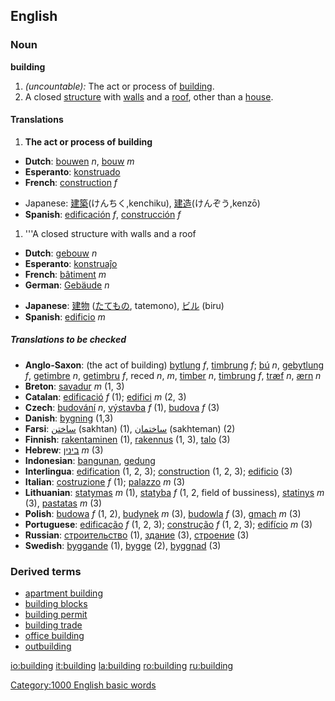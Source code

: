 ==English==

=== Noun ===
'''building'''

#<!--DefA--> ''(uncountable):'' The act or process of [[build]]ing.
#<!--DefB--> A closed [[structure]] with [[wall]]s and a [[roof]], other than a [[house]].

==== Translations ====
#<!--DefA--> '''The act or process of building'''
{{top}}
*'''Dutch''': [[bouwen]] ''n'', [[bouw]] ''m''
*'''Esperanto''': [[konstruado]]
*'''French''': [[construction#French|construction]] ''f''
{{mid}}
*Japanese: [[建築]](けんちく,kenchiku), [[建造]](けんぞう,kenzō)
*'''Spanish''': [[edificación]] ''f'', [[construcción]] ''f''
{{bottom}}

#<!--DefB--> '''A closed structure with walls and a roof
{{top}}
*'''Dutch''': [[gebouw]] ''n''
*'''Esperanto''': [[konstruaĵo]]
*'''French''': [[bâtiment]] ''m''
*'''German''': [[Gebäude]] ''n''
{{mid}}
*'''Japanese''': [[建物]] ([[たてもの]], tatemono), [[ビル]] (biru)
*'''Spanish''': [[edificio]] ''m''
{{bottom}}

===== Translations to be checked =====
{{checktrans}}

*'''Anglo-Saxon''': (the act of building) [[bytlung]] ''f'', [[timbrung]] ''f''; [[bú]] ''n'', [[gebytlung]] ''f'', [[getimbre]] ''n'', [[getimbru]] ''f'', reced ''n'', ''m'', [[timber]] ''n'', [[timbrung]] ''f'', [[træf]] ''n'', [[ærn]] ''n''
*'''Breton''': [[savadur]] ''m'' (1, 3)
*'''Catalan''': [[edificació]] ''f'' (1); [[edifici]] ''m'' (2, 3)
*'''Czech''': [[budování]] ''n'', [[výstavba]] ''f'' (1), [[budova]] ''f'' (3)
*'''Danish''': [[bygning]] (1,3)
*'''Farsi''': [[ساختن]] (sakhtan) (1), [[ساختمان]] (sakhteman) (2)
*'''Finnish''': [[rakentaminen]] (1), [[rakennus]] (1, 3), [[talo]] (3)
*'''Hebrew''': [[:he:בינין|בינין]] ''m'' (3)
*'''Indonesian''': [[bangun|bangunan]], [[gedung]]
*'''Interlingua''': [[edification]] (1, 2, 3); [[construction]] (1, 2, 3); [[edificio]] (3)
*'''Italian''': [[costruzione]] ''f'' (1); [[palazzo]] ''m'' (3)
*'''Lithuanian''': [[statymas]] ''m'' (1), [[statyba]] ''f'' (1, 2, field of bussiness), [[statinys]] ''m'' (3), [[pastatas]] ''m'' (3)
*'''Polish''': [[budowa]] ''f'' (1, 2), [[budynek]] ''m'' (3), [[budowla]] ''f'' (3), [[gmach]] ''m'' (3)
*'''Portuguese''': [[edificação]] ''f'' (1, 2, 3); [[construção]] ''f'' (1, 2, 3); [[edifício]] ''m'' (3)
*'''Russian''': [[:ru:строительство|строительство]] (1), [[:ru:здание|здание]] (3), [[:ru:строение|строение]] (3)
*'''Swedish''': [[byggande]] (1), [[bygge]] (2), [[byggnad]] (3)

===Derived terms===
*[[apartment building]]
*[[building blocks]]
*[[building permit]]
*[[building trade]]
*[[office building]]
*[[outbuilding]]

[[Category:1000 English basic words]]

[[io:building]]
[[it:building]]
[[la:building]]
[[ro:building]]
[[ru:building]]
